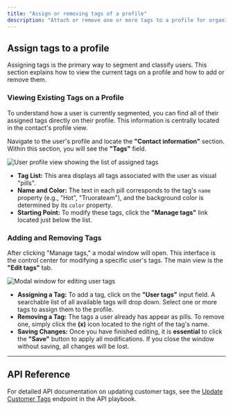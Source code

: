 ```yaml
---
title: "Assign or removing tags of a profile"
description: "Attach or remove one or more tags to a profile for organization."
---
```


## Assign tags to a profile

Assigning tags is the primary way to segment and classify users. This section explains how to view the current tags on a profile and how to add or remove them.

### Viewing Existing Tags on a Profile

To understand how a user is currently segmented, you can find all of their assigned tags directly on their profile. This information is centrally located in the contact's profile view.

Navigate to the user's profile and locate the **"Contact information"** section. Within this section, you will see the **"Tags"** field.

![User profile view showing the list of assigned tags](../images/tagsGuide/profile.png)

* **Tag List:** This area displays all tags associated with the user as visual "pills".
* **Name and Color:** The text in each pill corresponds to the tag's `name` property (e.g., "Hot", "Truorateam"), and the background color is determined by its `color` property.
* **Starting Point:** To modify these tags, click the **"Manage tags"** link located just below the list.

### Adding and Removing Tags

After clicking "Manage tags," a modal window will open. This interface is the control center for modifying a specific user's tags. The main view is the **"Edit tags"** tab.

![Modal window for editing user tags](../images/tagsGuide/editTag.png)

* **Assigning a Tag:** To add a tag, click on the **"User tags"** input field. A searchable list of all available tags will drop down. Select one or more tags to assign them to the profile.
* **Removing a Tag:** The tags a user already has appear as pills. To remove one, simply click the **(x)** icon located to the right of the tag's name.
* **Saving Changes:** Once you have finished editing, it is **essential** to click the **"Save"** button to apply all modifications. If you close the window without saving, all changes will be lost.

---

## API Reference

For detailed API documentation on updating customer tags, see the [Update Customer Tags](/api-reference/endpoint/tags/updateCustomerTags) endpoint in the API playbook.











